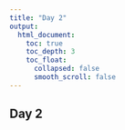 ```yaml
---
title: "Day 2"
output:
  html_document:
    toc: true
    toc_depth: 3
    toc_float:
      collapsed: false
      smooth_scroll: false
---
```

## Day 2